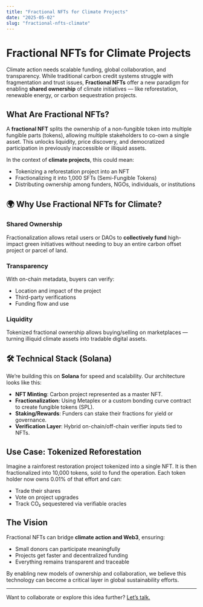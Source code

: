 ```yaml
---
title: "Fractional NFTs for Climate Projects"
date: "2025-05-02"
slug: "fractional-nfts-climate"
---
```


# Fractional NFTs for Climate Projects

Climate action needs scalable funding, global collaboration, and transparency. While traditional carbon credit systems struggle with fragmentation and trust issues, **Fractional NFTs** offer a new paradigm for enabling **shared ownership** of climate initiatives — like reforestation, renewable energy, or carbon sequestration projects.

##  What Are Fractional NFTs?

A **fractional NFT** splits the ownership of a non-fungible token into multiple fungible parts (tokens), allowing multiple stakeholders to co-own a single asset. This unlocks liquidity, price discovery, and democratized participation in previously inaccessible or illiquid assets.

In the context of **climate projects**, this could mean:
- Tokenizing a reforestation project into an NFT
- Fractionalizing it into 1,000 SFTs (Semi-Fungible Tokens)
- Distributing ownership among funders, NGOs, individuals, or institutions

## 🌍 Why Use Fractional NFTs for Climate?

### Shared Ownership

Fractionalization allows retail users or DAOs to **collectively fund** high-impact green initiatives without needing to buy an entire carbon offset project or parcel of land.

###  Transparency

With on-chain metadata, buyers can verify:
- Location and impact of the project
- Third-party verifications
- Funding flow and use

###  Liquidity

Tokenized fractional ownership allows buying/selling on marketplaces — turning illiquid climate assets into tradable digital assets.

## 🛠️ Technical Stack (Solana)

We’re building this on **Solana** for speed and scalability. Our architecture looks like this:

- **NFT Minting**: Carbon project represented as a master NFT.
- **Fractionalization**: Using Metaplex or a custom bonding curve contract to create fungible tokens (SPL).
- **Staking/Rewards**: Funders can stake their fractions for yield or governance.
- **Verification Layer**: Hybrid on-chain/off-chain verifier inputs tied to NFTs.

##  Use Case: Tokenized Reforestation

Imagine a rainforest restoration project tokenized into a single NFT. It is then fractionalized into 10,000 tokens, sold to fund the operation. Each token holder now owns 0.01% of that effort and can:
- Trade their shares
- Vote on project upgrades
- Track CO₂ sequestered via verifiable oracles

##  The Vision

Fractional NFTs can bridge **climate action and Web3**, ensuring:
- Small donors can participate meaningfully
- Projects get faster and decentralized funding
- Everything remains transparent and traceable

By enabling new models of ownership and collaboration, we believe this technology can become a critical layer in global sustainability efforts.

---

Want to collaborate or explore this idea further? [Let’s talk.](mailto:rhulam100@.com)